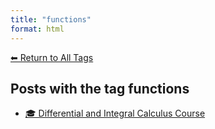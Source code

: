 ```yaml
---
title: "functions"
format: html
---
```


[⬅ Return to All Tags](../tags.qmd)

## Posts with the tag **functions**

- [🎓 Differential and Integral Calculus Course](/posts/courses/math/calculus/index.html)
